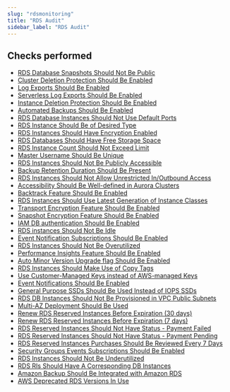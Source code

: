 ```yaml
---
slug: "rdsmonitoring"
title: "RDS Audit"
sidebar_label: "RDS Audit"
---
```


## Checks performed

- [RDS Database Snapshots Should Not Be Public](rdsmonitoring/rules/rds_public_snapshots) 
- [Cluster Deletion Protection Should Be Enabled](rdsmonitoring/rules/cluster_deletion_protection) 
- [Log Exports Should Be Enabled](rdsmonitoring/rules/rds_log_exports) 
- [Serverless Log Exports Should Be Enabled](rdsmonitoring/rules/serverless_log_exports) 
- [Instance Deletion Protection Should Be Enabled](rdsmonitoring/rules/rds_instance_deletion_protection) 
- [Automated Backups Should Be Enabled](rdsmonitoring/rules/rds_automated_backups_enabled) 
- [RDS Database Instances Should Not Use Default Ports](rdsmonitoring/rules/rds_default_port) 
- [RDS Instance Should Be of Desired Type](rdsmonitoring/rules/rds_desired_instance_type) 
- [RDS Instances Should Have Encryption Enabled](rdsmonitoring/rules/rds_encryption_enabled) 
- [RDS Databases Should Have Free Storage Space](rdsmonitoring/rules/rds_free_storage_space) 
- [RDS Instance Count Should Not Exceed Limit](rdsmonitoring/rules/rds_instance_counts) 
- [Master Username Should Be Unique](rdsmonitoring/rules/rds_user_name) 
- [RDS Instances Should Not Be Publicly Accessible](rdsmonitoring/rules/rds_publicly_accessible) 
- [Backup Retention Duration Should Be Present](rdsmonitoring/rules/rds_retention_days) 
- [RDS Instances Should Not Allow Unrestricted In/Outbound Access](rdsmonitoring/rules/rds_db_security_group) 
- [Accessibility Should Be Well-defined in Aurora Clusters](rdsmonitoring/rules/rds_aurora_db_instance_accessibility) 
- [Backtrack Feature Should Be Enabled](rdsmonitoring/rules/rds_backtrack) 
- [RDS Instances Should Use Latest Generation of Instance Classes](rdsmonitoring/rules/rds_db_instance_generation) 
- [Transport Encryption Feature Should Be Enabled](rdsmonitoring/rules/rds_transport_encryption) 
- [Snapshot Encryption Feature Should Be Enabled](rdsmonitoring/rules/rds_snapshot_encryption) 
- [IAM DB authentication Should Be Enabled](rdsmonitoring/rules/rds_iam_db_authentication) 
- [RDS instances Should Not Be Idle](rdsmonitoring/rules/rds_idle_instance) 
- [Event Notification Subscriptions Should Be Enabled](rdsmonitoring/rules/rds_instance_level_events_subscriptions) 
- [RDS Instances Should Not Be Overutilized](rdsmonitoring/rules/rds_overutilized_instances) 
- [Performance Insights Feature Should Be Enabled](rdsmonitoring/rules/rds_performance_insights) 
- [Auto Minor Version Upgrade flag Should Be Enabled](rdsmonitoring/rules/rds_auto_minor_version_upgrade) 
- [RDS Instances Should Make Use of Copy Tags](rdsmonitoring/rules/rds_copy_tags_to_snapshots) 
- [Use Customer-Managed Keys instead of AWS-managed Keys](rdsmonitoring/rules/rds_encrypted_with_kms_cmks) 
- [Event Notifications Should Be Enabled](rdsmonitoring/rules/rds_event_notifications) 
- [General Purpose SSDs Should Be Used Instead of IOPS SSDs](rdsmonitoring/rules/rds_general_purpose_ssd) 
- [RDS DB Instances Should Not Be Provisioned in VPC Public Subnets](rdsmonitoring/rules/rds_instance_not_in_public_subnet) 
- [Multi-AZ Deployment Should Be Used](rdsmonitoring/rules/rds_multi_az) 
- [Renew RDS Reserved Instances Before Expiration (30 days)](rdsmonitoring/rules/rds_lease_expiration_30_days) 
- [Renew RDS Reserved Instances Before Expiration (7 days)](rdsmonitoring/rules/rds_lease_expiration_7_days) 
- [RDS Reserved Instances Should Not Have Status - Payment Failed](rdsmonitoring/rules/rds_reserved_instance_payment_failed) 
- [RDS Reserved Instances Should Not Have Status - Payment Pending](rdsmonitoring/rules/rds_reserved_instance_payment_pending) 
- [RDS Reserved Instances Purchases Should Be Reviewed Every 7 Days](rdsmonitoring/rules/rds_reserved_instance_recent_purchases) 
- [Security Groups Events Subscriptions Should Be Enabled](rdsmonitoring/rules/rds_security_groups_events_subscriptions) 
- [RDS Instances Should Not Be Underutilized](rdsmonitoring/rules/rds_underutilized_instance) 
- [RDS RIs Should Have A Corresponding DB Instances](rdsmonitoring/rules/rds_unused_reserved_instances) 
- [Amazon Backup Should Be Integrated with Amazon RDS](rdsmonitoring/rules/rds_use_aws_backup_service) 
- [AWS Deprecated RDS Versions In Use](rdsmonitoring/rules/rds_deprecated_versions_in_use) 

